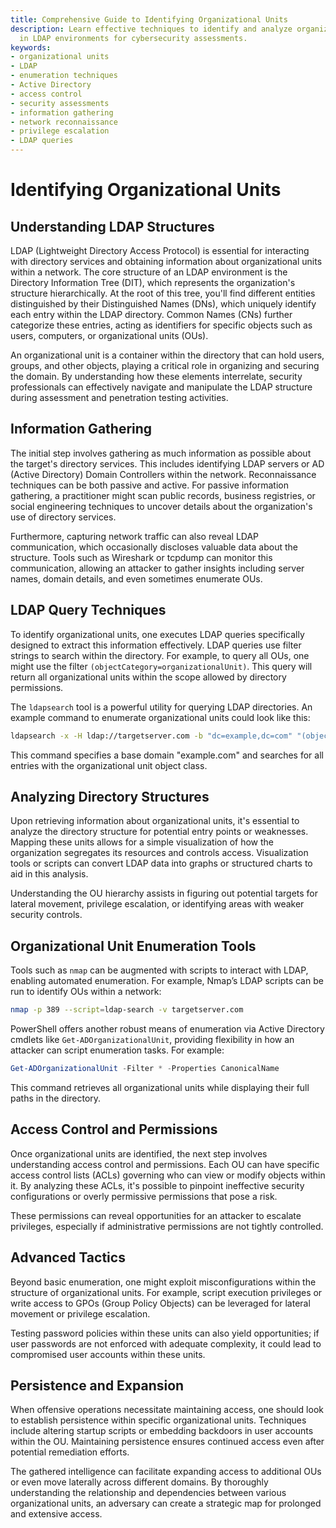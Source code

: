 ```yaml
---
title: Comprehensive Guide to Identifying Organizational Units
description: Learn effective techniques to identify and analyze organizational units
  in LDAP environments for cybersecurity assessments.
keywords:
- organizational units
- LDAP
- enumeration techniques
- Active Directory
- access control
- security assessments
- information gathering
- network reconnaissance
- privilege escalation
- LDAP queries
---
```


# Identifying Organizational Units

## Understanding LDAP Structures

LDAP (Lightweight Directory Access Protocol) is essential for interacting with directory services and obtaining information about organizational units within a network. The core structure of an LDAP environment is the Directory Information Tree (DIT), which represents the organization's structure hierarchically. At the root of this tree, you'll find different entities distinguished by their Distinguished Names (DNs), which uniquely identify each entry within the LDAP directory. Common Names (CNs) further categorize these entries, acting as identifiers for specific objects such as users, computers, or organizational units (OUs).

An organizational unit is a container within the directory that can hold users, groups, and other objects, playing a critical role in organizing and securing the domain. By understanding how these elements interrelate, security professionals can effectively navigate and manipulate the LDAP structure during assessment and penetration testing activities.

## Information Gathering

The initial step involves gathering as much information as possible about the target's directory services. This includes identifying LDAP servers or AD (Active Directory) Domain Controllers within the network. Reconnaissance techniques can be both passive and active. For passive information gathering, a practitioner might scan public records, business registries, or social engineering techniques to uncover details about the organization's use of directory services.

Furthermore, capturing network traffic can also reveal LDAP communication, which occasionally discloses valuable data about the structure. Tools such as Wireshark or tcpdump can monitor this communication, allowing an attacker to gather insights including server names, domain details, and even sometimes enumerate OUs.

## LDAP Query Techniques

To identify organizational units, one executes LDAP queries specifically designed to extract this information effectively. LDAP queries use filter strings to search within the directory. For example, to query all OUs, one might use the filter `(objectCategory=organizationalUnit)`. This query will return all organizational units within the scope allowed by directory permissions.

The `ldapsearch` tool is a powerful utility for querying LDAP directories. An example command to enumerate organizational units could look like this:

```bash
ldapsearch -x -H ldap://targetserver.com -b "dc=example,dc=com" "(objectClass=organizationalUnit)"
```

This command specifies a base domain "example.com" and searches for all entries with the organizational unit object class.

## Analyzing Directory Structures

Upon retrieving information about organizational units, it's essential to analyze the directory structure for potential entry points or weaknesses. Mapping these units allows for a simple visualization of how the organization segregates its resources and controls access. Visualization tools or scripts can convert LDAP data into graphs or structured charts to aid in this analysis.

Understanding the OU hierarchy assists in figuring out potential targets for lateral movement, privilege escalation, or identifying areas with weaker security controls.

## Organizational Unit Enumeration Tools

Tools such as `nmap` can be augmented with scripts to interact with LDAP, enabling automated enumeration. For example, Nmap’s LDAP scripts can be run to identify OUs within a network:

```bash
nmap -p 389 --script=ldap-search -v targetserver.com
```

PowerShell offers another robust means of enumeration via Active Directory cmdlets like `Get-ADOrganizationalUnit`, providing flexibility in how an attacker can script enumeration tasks. For example:

```powershell
Get-ADOrganizationalUnit -Filter * -Properties CanonicalName
```

This command retrieves all organizational units while displaying their full paths in the directory.

## Access Control and Permissions

Once organizational units are identified, the next step involves understanding access control and permissions. Each OU can have specific access control lists (ACLs) governing who can view or modify objects within it. By analyzing these ACLs, it's possible to pinpoint ineffective security configurations or overly permissive permissions that pose a risk.

These permissions can reveal opportunities for an attacker to escalate privileges, especially if administrative permissions are not tightly controlled.

## Advanced Tactics

Beyond basic enumeration, one might exploit misconfigurations within the structure of organizational units. For example, script execution privileges or write access to GPOs (Group Policy Objects) can be leveraged for lateral movement or privilege escalation.

Testing password policies within these units can also yield opportunities; if user passwords are not enforced with adequate complexity, it could lead to compromised user accounts within these units.

## Persistence and Expansion

When offensive operations necessitate maintaining access, one should look to establish persistence within specific organizational units. Techniques include altering startup scripts or embedding backdoors in user accounts within the OU. Maintaining persistence ensures continued access even after potential remediation efforts.

The gathered intelligence can facilitate expanding access to additional OUs or even move laterally across different domains. By thoroughly understanding the relationship and dependencies between various organizational units, an adversary can create a strategic map for prolonged and extensive access.